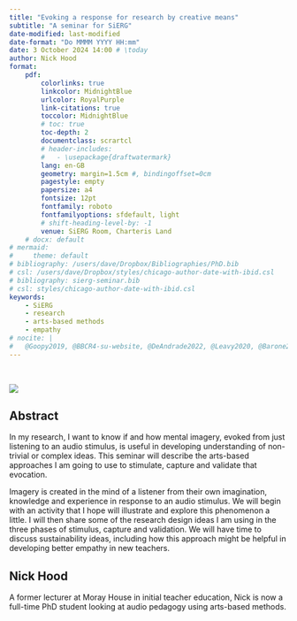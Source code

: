 ```yaml
---
title: "Evoking a response for research by creative means"
subtitle: "A seminar for SiERG"
date-modified: last-modified
date-format: "Do MMMM YYYY HH:mm"
date: 3 October 2024 14:00 # \today
author: Nick Hood
format: 
    pdf: 
        colorlinks: true
        linkcolor: MidnightBlue
        urlcolor: RoyalPurple
        link-citations: true
        toccolor: MidnightBlue
        # toc: true
        toc-depth: 2
        documentclass: scrartcl
        # header-includes:
        #   - \usepackage{draftwatermark}
        lang: en-GB
        geometry: margin=1.5cm #, bindingoffset=0cm
        pagestyle: empty
        papersize: a4
        fontsize: 12pt
        fontfamily: roboto
        fontfamilyoptions: sfdefault, light
        # shift-heading-level-by: -1
        venue: SiERG Room, Charteris Land
    # docx: default
# mermaid: 
#     theme: default
# bibliography: /users/dave/Dropbox/Bibliographies/PhD.bib
# csl: /users/dave/Dropbox/styles/chicago-author-date-with-ibid.csl
# bibliography: sierg-seminar.bib
# csl: styles/chicago-author-date-with-ibid.csl
keywords: 
    - SiERG
    - research
    - arts-based methods
    - empathy
# nocite: |
#   @Goopy2019, @BBCR4-su-website, @DeAndrade2022, @Leavy2020, @Barone2011, @McNiff2008, @Østergaard2019
---
```


<!-- \SetWatermarkText{draft copy} -->
<!-- \newpage -->

:::{layout-ncol="3"}

&nbsp;

![](../sptr/images/8-cXvC8O7tWjWWp46.png)
:::

\marginpar{\rotatebox{90}{\small{Image generated at \href{https://hotpot.ai}{hotpot.ai}}}}

## Abstract

In my research, I want to know if and how mental imagery, evoked from just listening to an audio stimulus, is useful in developing understanding of non-trivial or complex ideas. This seminar will describe the arts-based approaches I am going to use to stimulate, capture and validate that evocation.

Imagery is created in the mind of a listener from their own imagination, knowledge and experience in response to an audio stimulus. We will begin with an activity that I hope will illustrate and explore this phenomenon a little. I will then share some of the research design ideas I am using in the three phases of stimulus, capture and validation. We will have time to discuss sustainability ideas, including how this approach might be helpful in developing better empathy in new teachers.

## Nick Hood

A former lecturer at Moray House in initial teacher education, Nick is now a full-time PhD student looking at audio pedagogy using arts-based methods. 